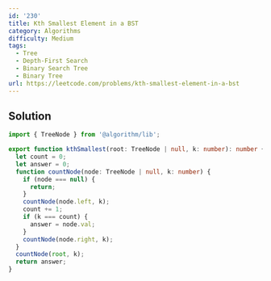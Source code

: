 ```yaml
---
id: '230'
title: Kth Smallest Element in a BST
category: Algorithms
difficulty: Medium
tags:
  - Tree
  - Depth-First Search
  - Binary Search Tree
  - Binary Tree
url: https://leetcode.com/problems/kth-smallest-element-in-a-bst
---
```


## Solution

```typescript filename="solution.ts" copy
import { TreeNode } from '@algorithm/lib';

export function kthSmallest(root: TreeNode | null, k: number): number {
  let count = 0;
  let answer = 0;
  function countNode(node: TreeNode | null, k: number) {
    if (node === null) {
      return;
    }
    countNode(node.left, k);
    count += 1;
    if (k === count) {
      answer = node.val;
    }
    countNode(node.right, k);
  }
  countNode(root, k);
  return answer;
}
```
